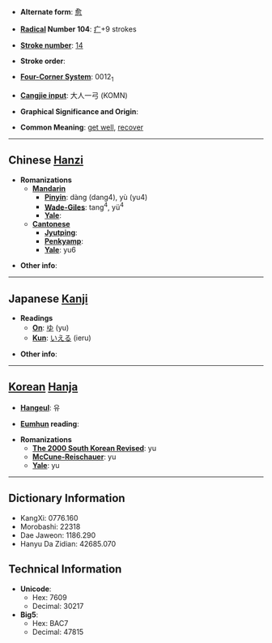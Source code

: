 * '''Alternate form''': [[愈]]

* '''[[Wiktionary:Chinese radical index| Radical]] Number 104''': [[Wiktionary:Chinese radical index 疒|疒]]+9 strokes

* '''[[Wiktionary:Chinese total strokes index|Stroke number]]''': [[Wiktionary:Chinese total strokes index 14|14]]

* '''Stroke order''': 

* '''[[Wiktionary:Chinese four corner index|Four-Corner System]]''': 0012<sub>1</sub>

* '''[[Wiktionary:Chinese Cangjie index|Cangjie input]]''': 大人一弓 (KOMN)

* '''Graphical Significance and Origin''': 

* '''Common Meaning''': [[get well]], [[recover]]

----

== Chinese [[Hanzi]] ==

* '''Romanizations'''
** '''[[Mandarin]]'''
*** '''[[Pinyin]]''': dàng (dang4), yù (yu4)
*** '''[[Wade-Giles]]''': tang<sup>4</sup>, yü<sup>4</sup>
*** '''[[Yale]]''': 
** '''[[Cantonese]]'''
*** '''[[Jyutping]]''':
*** '''[[Penkyamp]]''': 
*** '''[[Yale]]''': yu6

* '''Other info''': 

----

== Japanese [[Kanji]] ==

* '''Readings'''
** '''[[On]]''': [[ゆ]] (yu)
** '''[[Kun]]''': [[いえる]] (ieru)

* '''Other info''':  

----

== [[Korean]] [[Hanja]] ==

* '''[[Hangeul]]''': 유

* '''[[Eumhun]] reading''': 

* '''Romanizations'''
** '''[[The 2000 South Korean Revised Romanization|The 2000 South Korean Revised]]''': yu
** '''[[McCune-Reischauer]]''': yu
** '''[[Yale]]''': yu

----

== Dictionary Information ==

* KangXi: 0776.160
* Morobashi: 22318
* Dae Jaweon: 1186.290
* Hanyu Da Zidian: 42685.070

== Technical Information ==

* '''Unicode''':
** Hex: 7609
** Decimal: 30217
* '''Big5''':
** Hex: BAC7
** Decimal: 47815